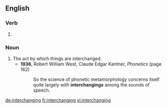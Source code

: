 
==English==

===Verb===
{{head|en}}

# {{present participle of|interchange}}

===Noun===
{{en-noun}}

# The act by which things are interchanged.
#* '''1936''', Robert William West, ‎Claude Edgar Kantner, ''Phonetics'' (page 162)
#*: So the science of phonetic metamorphology concerns itself quite largely with '''interchangings''' among the sounds of speech.

[[de:interchanging]]
[[fr:interchanging]]
[[vi:interchanging]]